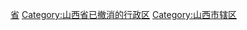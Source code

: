[[Category:中国已撤消的市辖区_(按省级行政区分类)|省]]
[[Category:山西省已撤消的行政区|Category:山西省已撤消的行政区]]
[[Category:山西市辖区|Category:山西市辖区]]